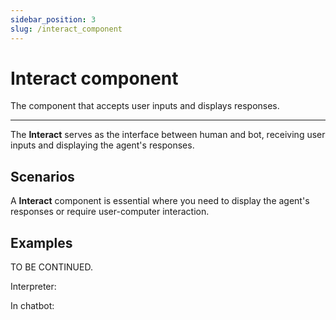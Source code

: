 ```yaml
---
sidebar_position: 3
slug: /interact_component
---
```


# Interact component

The component that accepts user inputs and displays responses.

---

The **Interact** serves as the interface between human and bot, receiving user inputs and displaying the agent's responses.


## Scenarios

A **Interact** component is essential where you need to display the agent's responses or require user-computer interaction.

## Examples

TO BE CONTINUED.

Interpreter:

In chatbot: